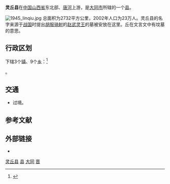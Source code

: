 {{Infobox China County
|Belong = [[山西省|山西省]][[大同市|大同市]]
|Photo=觉山寺塔-1.jpg
|Photoname=笔架山[[觉山寺塔|觉山寺塔]]
}}

'''灵丘县'''在[[中国|中国]][[山西省|山西省]]东北部、[[唐河_(大清河)|唐河]]上游，是[[大同市|大同市]]所辖的一个[[县|县]]。

[[File:1945_linqiu.jpg|thumb]]
总面积为2732平方公里，2002年人口为23万人。灵丘县的名字来源于[[战国|战国]]时提出[[胡服骑射|胡服骑射]]的[[赵武灵王|赵武灵王]]的墓被安放在这里。丘在文言文中有坟墓的意思。

== 行政区划 ==
{{PAGENAMEBASE}}下辖3个[[行政建制镇|镇]]、9个[[乡_(中华人民共和国)|乡]]：<ref>{{PRC admin/ref sgc|14/02/24/000/000}}</ref>

{{PRC admin/children|14/02/24/000/000}}。

== 交通 ==
* {{中国国道名|336}}过境。

== 参考文献 ==
{{reflist}}

== 外部链接 ==
* {{Official website|http://www.lingqiu.gov.cn/|name=灵丘县人民政府门户网站}}

{{灵丘县行政区划}}
{{大同市行政区划}}
{{山西行政区划}}
{{国家级贫困县|前}}

[[Category:灵丘县|]]
[[Category:大同区县|县]]
[[Category:山西省县份|大同]]
[[Category:原国家级贫困县|晋]]